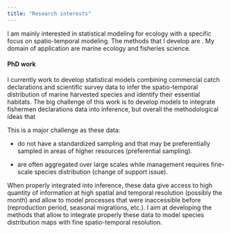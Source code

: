 ```yaml
---
title: "Research interests"
---
```


I am mainly interested in statistical modeling for ecology with a specific focus on spatio-temporal modeling. The methods that I develop are . My domain of application are marine ecology and fisheries science.

#### PhD work

I currently work to develop statistical models combining commercial catch declarations and scientific survey data to infer the spatio-temporal distribution of marine harvested species and identify their essential habitats. The big challenge of this work is to develop models to integrate fishermen declarations data into inference, but overall the methodological ideas that

This is a major challenge as these data:

-   do not have a standardized sampling and that may be preferentially sampled in areas of higher resources (preferential sampling).

-   are often aggregated over large scales while management requires fine-scale species distribution (change of support issue).

When properly integrated into inference, these data give access to high quantity of information at high spatial and temporal resolution (possibly the month) and allow to model processes that were inaccessible before (reproduction period, seasonal migrations, etc.). I aim at developing the methods that allow to integrate properly these data to model species distribution maps with fine spatio-temporal resolution.
